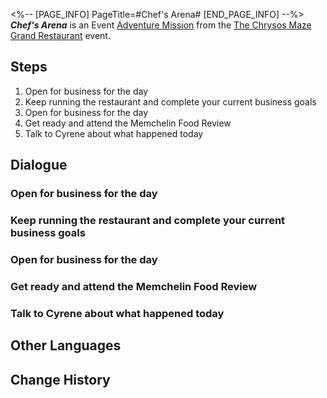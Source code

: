 <%-- [PAGE_INFO]
PageTitle=#Chef's Arena#
[END_PAGE_INFO] --%>
{{Stub|Dialogue.}}
{{Mission Infobox
|id            = 8035103
|title         = 
|image         = Mission Chef's Arena.png{{subst:void|<!--$UPLOAD:<<SpriteOutput/Chronicle/8035103.png>-<Mission Chef's Arena.png>-<Fate's Atlas Images>>-->}}
|type          = Adventure
|event_name    = The Chrysos Maze Grand Restaurant
|chapter       = The Chrysos Maze Grand Restaurant
|requirements  = [[Adventure Mission]] ''[[Who Makes the Best Pies?]]'' completed
|summary       = Next up in our themed business event &mdash; "Chef Showdown"! Chefs Phainon and Mydei will face off in an intense culinary battle at the restaurant. Whose dishes will conquer the judges' taste buds and claim victory?
|characters    = ??; Announcer Fairy; Cerydra; Cyrene; Hysilens; Mydei; Overlord of Salt; Overlord of Sour; Overlord of Spice; Overlord of Sweets; Phainon; The Five Gourmet Overlords; Trailblazer; Tribbie
|startLocation = [[Amphoreus]] - [[Aedes Elysiae]]
|world         = Amphoreus
|area          = Aedes Elysiae
|prev          = Who Makes the Best Pies?
|next          = Crops and Magical Alchemy
|rewards       = Trailblaze EXP*300; Stellar Jade*20; Refined Aether*3; Lost Crystal*3; Credit*30,000
}}
'''''Chef's Arena''''' is an Event [[Adventure Mission]] from the [[The Chrysos Maze Grand Restaurant]] event.

==Steps==
# Open for business for the day
# Keep running the restaurant and complete your current business goals
# Open for business for the day
# Get ready and attend the Memchelin Food Review
# Talk to Cyrene about what happened today

<!--
==Gameplay Notes==

--><!--
==Trial Character==

-->
==Dialogue==
{{Stub Dialogue}}
{{Dialogue End}}

===Open for business for the day{{subst:void|<!--803510317-->}}===
{{Mission Description|type=adventure|location=Aedes Elysiae|update|Go find Cerydra and start managing today's business. Better not keep those hungry fairies waiting.}}
{{Dialogue Start}}
:{{tx}}
{{Dialogue End}}

===Keep running the restaurant and complete your current business goals{{subst:void|<!--803510311-->}}===
{{Mission Description|type=adventure|location=Aedes Elysiae|update|The Memchelin Food Review has been postponed. For now, let's focus on running the restaurant and prioritize meeting business goals.}}
{{Dialogue Start}}
:{{tx}}
{{Dialogue End}}

===Open for business for the day{{subst:void|<!--803510318-->}}===
{{Mission Description|type=adventure|location=Aedes Elysiae|update|Go find Cerydra and start managing today's business. Better not keep those hungry fairies waiting.}}
{{Dialogue Start}}
:{{tx}}
{{Dialogue End}}

===Get ready and attend the Memchelin Food Review{{subst:void|<!--803510312-->}}===
{{Mission Description|type=adventure|location=Aedes Elysiae|update|The third Memchelin Food Review is about to begin! Gather your restaurant crew and join!<br />The Chef Showdown between Mydei and Phainon is heating up! Who will claim the ultimate victory? The judges might just have the answer.}}
{{Dialogue Start}}
:{{tx}}
{{Dialogue End}}

===Talk to Cyrene about what happened today{{subst:void|<!--803510313-->}}===
{{Mission Description|type=adventure|location=Aedes Elysiae|update|The food review was a success. The restaurant has earned its third Memchelin star! Go have a quick chat with Cyrene before you rest.}}
{{Dialogue Start}}
:{{tx}}
{{Dialogue End}}

==Other Languages==
{{Other Languages
|en   = Chef's Arena
|zhs  = 主厨的角斗场
|zht  = 主廚的角鬥場
|ja   = シェフたちの闘技場
|ko   = 주방장의 결투장
|es   = La arena de los chefs
|fr   = L'arène des chefs
|ru   = Поле битвы шефов
|th   = สังเวียนเชฟท้าประลอง
|vi   = Đấu Trường Của Bếp Trưởng
|de   = Arena der Chefköche
|id   = Arena Kepala Koki
|pt   = Arena do Chef
}}

==Change History==
{{Change History|3.5}}
